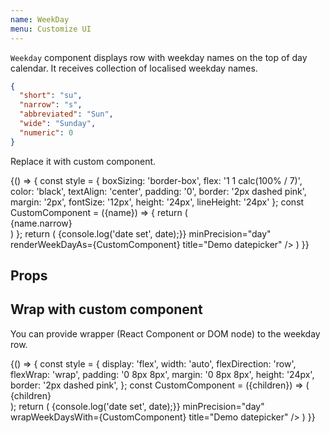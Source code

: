 ```yaml
---
name: WeekDay
menu: Customize UI
---
```


`Weekday` component displays row with weekday names on the top of day calendar. It receives collection of localised weekday names.
```json
{
  "short": "su",
  "narrow": "s",
  "abbreviated": "Sun",
  "wide": "Sunday",
  "numeric": 0
}
```
 Replace it with custom component.

<Playground>
  {() => {
    const style = {
      boxSizing: 'border-box',
      flex: '1 1 calc(100% / 7)',
      color: 'black',
      textAlign: 'center',
      padding: '0',
      border: '2px dashed pink',
      margin: '2px',
      fontSize: '12px',
      height: '24px',
      lineHeight: '24px'
    };
    const CustomComponent = ({name}) => {
      return (
        <div style={style}>
          {name.narrow}
        </div>
      )
    };
    return (
      <Datepicker
        onDateSet={date => {console.log('date set', date);}}
        minPrecision="day"
        renderWeekDayAs={CustomComponent}
        title="Demo datepicker" />
    )
  }}
</Playground>

## Props

<Props of={WeekDay} />

## Wrap with custom component
You can provide wrapper (React Component or DOM node) to the weekday row.

<Playground>
  {() => {
    const style = {
      display: 'flex',
      width: 'auto',
      flexDirection: 'row',
      flexWrap: 'wrap',
      padding: '0 8px 8px',
      margin: '0 8px 8px',
      height: '24px',
      border: '2px dashed pink',
    };
    const CustomComponent = ({children}) => (
      <div style={style}>{children}</div>
    );
    return (
      <Datepicker
        onDateSet={date => {console.log('date set', date);}}
        minPrecision="day"
        wrapWeekDaysWith={CustomComponent}
        title="Demo datepicker" />
    )
  }}
</Playground>


